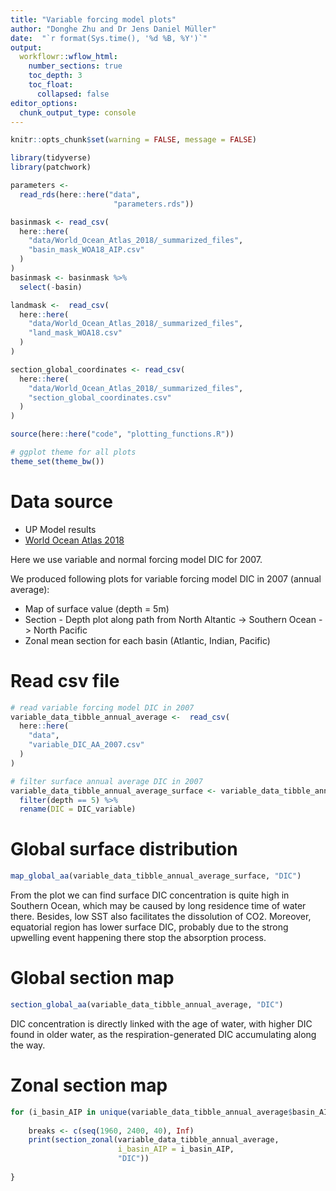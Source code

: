 ```yaml
---
title: "Variable forcing model plots"
author: "Donghe Zhu and Dr Jens Daniel Müller"
date:  "`r format(Sys.time(), '%d %B, %Y')`"
output: 
  workflowr::wflow_html:
    number_sections: true
    toc_depth: 3
    toc_float:
      collapsed: false
editor_options:
  chunk_output_type: console
---
```


```r
knitr::opts_chunk$set(warning = FALSE, message = FALSE)
```


```r
library(tidyverse)
library(patchwork)
```

```r
parameters <-
  read_rds(here::here("data",
                       "parameters.rds"))
```

```r

basinmask <- read_csv(
  here::here(
    "data/World_Ocean_Atlas_2018/_summarized_files",
    "basin_mask_WOA18_AIP.csv"
  )
)
basinmask <- basinmask %>%
  select(-basin)

landmask <-  read_csv(
  here::here(
    "data/World_Ocean_Atlas_2018/_summarized_files",
    "land_mask_WOA18.csv"
  )
)

```

```r

section_global_coordinates <- read_csv(
  here::here(
    "data/World_Ocean_Atlas_2018/_summarized_files",
    "section_global_coordinates.csv"
  )
)

```

```r
source(here::here("code", "plotting_functions.R"))
```

```r
# ggplot theme for all plots
theme_set(theme_bw())
```

# Data source
- UP Model results
- [World Ocean Atlas 2018](https://www.nodc.noaa.gov/OC5/woa18/woa18data.html){target="_blank"}

Here we use variable and normal forcing model DIC for 2007.

We produced following plots for variable forcing model DIC in 2007 (annual average):

- Map of surface value (depth = 5m)
- Section - Depth plot along path from North Altantic -> Southern Ocean -> North Pacific
- Zonal mean section for each basin (Atlantic, Indian, Pacific)

# Read csv file

```r

# read variable forcing model DIC in 2007
variable_data_tibble_annual_average <-  read_csv(
  here::here(
    "data",
    "variable_DIC_AA_2007.csv"
  )
)

# filter surface annual average DIC in 2007
variable_data_tibble_annual_average_surface <- variable_data_tibble_annual_average %>%
  filter(depth == 5) %>%
  rename(DIC = DIC_variable)

```


# Global surface distribution

```r

map_global_aa(variable_data_tibble_annual_average_surface, "DIC")

```

From the plot we can find surface DIC concentration is quite high in Southern Ocean, which may be caused by long residence time of water there. Besides, low SST also facilitates the dissolution of CO2.
Moreover, equatorial region has lower surface DIC, probably due to the strong upwelling event happening there stop the absorption process.


# Global section map

```r

section_global_aa(variable_data_tibble_annual_average, "DIC")

```

DIC concentration is directly linked with the age of water, with higher DIC found in older water, as the respiration-generated DIC accumulating along the way.


# Zonal section map

```r

for (i_basin_AIP in unique(variable_data_tibble_annual_average$basin_AIP)) {
    
    breaks <- c(seq(1960, 2400, 40), Inf)
    print(section_zonal(variable_data_tibble_annual_average,
                        i_basin_AIP = i_basin_AIP,
                        "DIC"))
  
}

```

